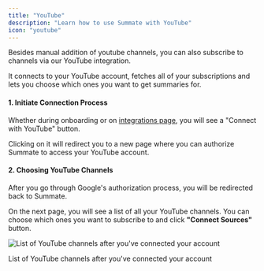 ```yaml
---
title: "YouTube"
description: "Learn how to use Summate with YouTube"
icon: "youtube"
---
```


Besides manual addition of youtube channels, you can also subscribe to channels via our YouTube integration.

It connects to your YouTube account, fetches all of your subscriptions and lets you choose which ones you want to get summaries for.

#### 1. Initiate Connection Process

Whether during onboarding or on [integrations page](/essentials/settings#integrations), you will see a "Connect with YouTube" button.

Clicking on it will redirect you to a new page where you can authorize Summate to access your YouTube account.

#### 2. Choosing YouTube Channels

After you go through Google's authorization process, you will be redirected back to Summate.

On the next page, you will see a list of all your YouTube channels. You can choose which ones you want to subscribe to and click **"Connect Sources"** button.

<Frame>
  <div className="flex flex-col gap-10 items-center">
    <img
      src="/images/integrations/youtube.png"
      alt="List of YouTube channels after you've connected your account"
    />
    <p style={{ fontSize: "0.9em", fontStyle: "italic", textAlign: "center" }}>
      List of YouTube channels after you've connected your account
    </p>
  </div>
</Frame>
